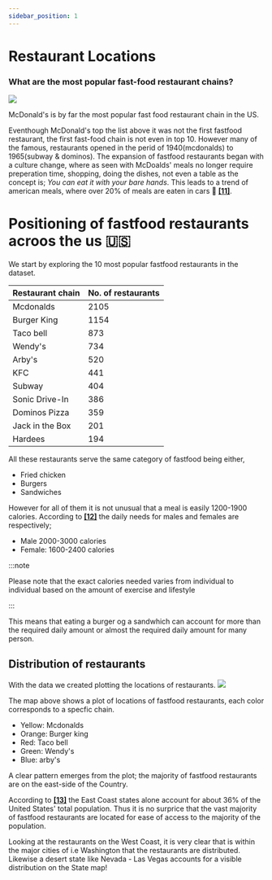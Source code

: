 ```yaml
---
sidebar_position: 1
---
```


# Restaurant Locations

### What are the most popular fast-food restaurant chains? 
[ ![](stat2.png) ](stat2.png)

McDonald's is by far the most popular fast food restaurant chain in the US. 

Eventhough McDonald's top the list above it was not the first fastfood restaurant, the first fast-food chain is not even in top 10. 
However many of the famous, restaurants opened in the perid of 1940(mcdonalds) to 1965(subway & dominos). 
The expansion of fastfood restaurants began with a culture change, where as seen with McDoalds' meals no longer require preperation time, shopping, doing the dishes, not even a table as the concept is; *You can eat it with your bare hands*. This leads to a trend of american meals, where over 20% of meals are eaten in cars :blue_car: **[[11]](https://web.colby.edu/st297-global18/2018/10/29/americas-fast-food-obsession/#:~:text=One%20of%20the%20main%20reasons,and%20get%20a%20full%20meal)**.




# Positioning of fastfood restaurants acroos the us :us:


We start by exploring the 10 most popular  fastfood restaurants in the dataset. 

| Restaurant chain 	| No. of restaurants 	|
|---	|---	|
| Mcdonalds 	| 2105 	|
| Burger King 	| 1154 	|
| Taco bell 	| 873 	|
| Wendy's 	| 734 	|
| Arby's 	| 520 	|
| KFC	| 441 	|
| Subway 	| 404 	|
| Sonic Drive-In 	| 386 	|
| Dominos Pizza 	| 359 	|
| Jack in the Box 	| 201 	|
| Hardees 	| 194 	|


All these restaurants serve the same category of fastfood being either, 
* Fried chicken
* Burgers
* Sandwiches

However for all of them it is not unusual that a meal is easily 1200-1900 calories.
According to **[[12]](https://www.medicalnewstoday.com/articles/245588#:~:text=According%20to%20the%202015%2D2020,overall%20health%2C%20and%20activity%20level)** the daily needs for males and females are respectively;
* Male 2000-3000 calories
* Female: 1600-2400 calories

:::note 

Please note that the exact calories needed varies from individual to individual based on the amount of exercise and lifestyle

:::


This means that eating a burger og a sandwhich can account for more than the required daily amount or almost the required daily amount for many person. 

## Distribution of restaurants
With the data we created plotting the locations of restaurants. 
[ ![](fastfood_locations.png) ](fastfood_locations.png)

The map above shows a plot of locations of fastfood restaurants, each color corresponds to a specfic chain.
* Yellow: Mcdonalds 
* Orange: Burger king 
* Red: Taco bell
* Green: Wendy's 
* Blue: arby's

A clear pattern emerges from the plot; the majority of fastfood restaurants are on the east-side of the Country. 


According to **[[13]](https://worldpopulationreview.com/state-rankings/east-coast-states)** the East Coast states alone account for about 36% of the United States' total population. 
Thus it is no surprice that the vast majority of fastfood restaurants are located for ease of access to the majority of the population. 

Looking at the restaurants on the West Coast, it is very clear that is within the major cities of i.e Washington that the restaurants are distributed. 
Likewise a desert state like Nevada - Las Vegas accounts for a visible distribution on the State map! 



